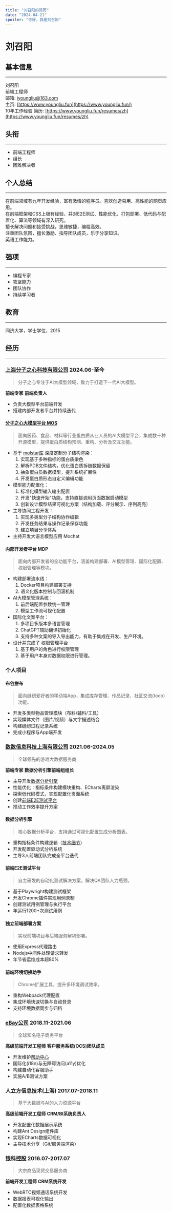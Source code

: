 ```yaml
---
title: "刘召阳的简历"
date: "2024-04-21"
spoiler: "你好，我是刘召阳"
---
```


# 刘召阳

## 基本信息
---
刘召阳  
前端工程师  
邮箱: iyoungliu@163.com  
主页: [https://www.youngliu.fun](https://www.youngliu.fun/)  
10年工作经验
简历: [https://www.youngliu.fun/resumes/zh](https://www.youngliu.fun/resumes/zh)

## 头衔
---
* 前端工程师
* 组长
* 困难解决者

## 个人总结
---
在前端领域有九年开发经验，富有激情的程序员。喜欢创造易用、高性能的网页应用。  
在前端框架和CSS上极有经验，并对E2E测试、性能优化、打包部署、低代码与配置化、算法等领域有深入研究。  
擅长解决问题和接受挑战，思维敏捷，编程高效。  
注重团队氛围，擅长激励、指导团队成员，乐于分享知识。  
英语工作能力。

## 强项
---
* 编程专家
* 攻坚能力
* 团队协作
* 持续学习者

## 教育
---
同济大学，学士学位，2015

## 经历
---
### [上海分子之心科技有限公司](https://moleculemind.com/) 2024.06-至今
> 分子之心专注于AI大模型领域，致力于打造下一代AI大模型。

**前端专家**
**前端负责人**
* 负责大模型平台前端开发
* 搭建内部开发者平台并持续迭代

#### [分子之心大模型平台 MOS](https://mos.moleculemind.com)
> 面向医药、食品、材料等行业蛋白质从业人员的AI大模型平台，集成数十种开源模型，提供蛋白质结构预测、重构、分析及交互功能。

* 基于 [molstar库](https://github.com/molstar/molstar) 深度定制分子结构渲染：
  1. 实现基于多种指标的蛋白质染色
  2. 解析PDB文件结构，优化蛋白质拆链数据保留
  3. 抽象蛋白质数据模型，提升系统扩展性
  4. 开发蛋白质形态自定义编辑功能
* 模型能力配置化：
  1. 标准化模型输入输出配置
  2. 开发"快速开始"功能，支持直接调用页面数据启动模型
  3. 创新设计模型结果可视化方案（结构加载、评分展示、序列高亮）
* 主导协同工程开发：
  1. 实现多类型分子结构协作编辑
  2. 开发任务结果与操作记录保存功能
  3. 建立项目分享体系
* 主持开发大语言模型应用 Mochat

#### 内部开发者平台 MDP
> 面向内部开发者的全功能平台，涵盖构建部署、AI模型管理、国际化配置、权限管理等模块。

* 构建部署流水线：
  1. Docker项目构建部署支持
  2. 语义化版本控制与回滚机制
* AI大模型管理系统：
  1. 前后端配置参数统一管理
  2. 模型工作流可视化配置
* 国际化文案平台：
  1. 多项目多版本多语言管理
  2. ChatGPT辅助翻译初始化
  3. 支持多种文案的导入导出能力，有助于集成在开发、生产环境。
* 设计并完成了 权限管理平台
  1. 基于用户的角色进行权限管理
  2. 基于用户本身对数据权限进行管理。


### 个人项目

#### 布谷拼布
> 面向缝纫爱好者的移动端App，集成库存管理、作品记录、社区交流(todo)功能。

* 开发多类型物品管理模块（布料/辅料/工具）
* 实现媒体文件（图片/视频）与文字描述结合
* 构建缝纫过程记录系统
* 完成小程序与App端开发

### [数数信息科技上海有限公司](https://www.thinkingdata.cn/) 2021.06-2024.05
> 全球领先的游戏大数据服务商

**前端专家**
**数据分析引擎前端组组长**
* 主导开发[数据分析引擎](https://demo-ta.thinkingdata.cn/demo/index.html)
* 性能优化：指标条件构建模块重构、ECharts离屏渲染
* 探索低代码模式，实现配置化页面系统
* 创建[前端E2E测试平台](https://www.youngliu.fun/posts/frontend-e2e-test)
* 推动工作效率提升方案

#### 数据分析引擎
> 核心数据分析平台，支持通过可视化配置生成分析图表。

* 重构指标条件构建逻辑（[技术细节](https://www.youngliu.fun/posts/b2b-data)）
* 开发配置驱动式分析系统
* 主导3人前端团队完成全平台迭代

#### 前端E2E测试平台
> 自主研发的自动化测试解决方案，解决QA团队人力瓶颈。

* 基于Playwright构建测试框架
* 开发Chrome插件实现用例录制
* 创建测试用例管理与执行平台
* 年运行1200+次测试用例

#### 独立前端部署方案
> 实现前端项目与后端服务解耦部署。

* 使用Express代理路由
* Nodejs中间件处理请求转发
* 年节省运维成本超80%

#### 前端环境切换助手
> Chrome扩展工具，提升多环境调试效率。

* 重构Webpack代理配置
* 集成环境快速切换与自动登录
* 支持环境数据同步与归档

### [eBay公司](https://www.ebay.com) 2018.11-2021.06
> 全球知名电子商务平台

**高级前端开发工程师**
**客户服务系统(OCS)团队成员**
* 开发维护[帮助中心](https://www.ebay.com/help/home)
* 国际化(i18n)与无障碍访问(a11y)优化
* 构建自动化客服助手
* 实施A/B测试方案

### 人立方信息技术(上海) 2017.07-2018.11
> 基于大数据与AI的人力资源平台

**高级前端开发工程师**
**CRM/BI系统负责人**
* 开发配置化数据展示系统
* 构建Ant Design组件库
* 实现ECharts数据可视化
* 主导技术分享（Git/服务端渲染）

### [银科控股](https://www.yintech.cn) 2016.07-2017.07
> 大宗商品现货交易服务商

**前端开发工程师**
**CRM系统开发**
* WebRTC视频通话系统开发
* 数据报表可视化输出
* 配置化数据表格系统
